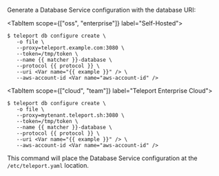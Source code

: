 Generate a Database Service configuration with the database URI:
<Tabs>

<TabItem scope={["oss", "enterprise"]} label="Self-Hosted">
```code
$ teleport db configure create \
   -o file \
   --proxy=teleport.example.com:3080 \
   --token=/tmp/token \
   --name {{ matcher }}-database \
   --protocol {{ protocol }} \
   --uri <Var name="{{ example }}" /> \
   --aws-account-id <Var name="aws-account-id" />
```
</TabItem>

<TabItem scope={["cloud", "team"]} label="Teleport Enterprise Cloud">

```code
$ teleport db configure create \
   -o file \
   --proxy=mytenant.teleport.sh:3080 \
   --token=/tmp/token \
   --name {{ matcher }}-database \
   --protocol {{ protocol }} \
   --uri <Var name="{{ example }}" /> \
   --aws-account-id <Var name="aws-account-id" />
```
</TabItem>

</Tabs>

This command will place the Database Service configuration at the
`/etc/teleport.yaml` location.
